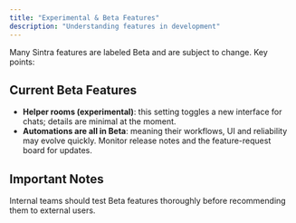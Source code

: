 ```yaml
---
title: "Experimental & Beta Features"
description: "Understanding features in development"
---
```


Many Sintra features are labeled Beta and are subject to change. Key points:

## Current Beta Features

- **Helper rooms (experimental)**: this setting toggles a new interface for chats; details are minimal at the moment.
- **Automations are all in Beta**: meaning their workflows, UI and reliability may evolve quickly. Monitor release notes and the feature-request board for updates.

## Important Notes

Internal teams should test Beta features thoroughly before recommending them to external users.